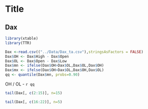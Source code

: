 Title
========================================================

Dax
--------------------------------
```r
library(xtable)
library(TTR)
```

```r
Dax <-read.csv(("../Data/Dax_ta.csv"),stringsAsFactors = FALSE)
Dax$OH <- Dax$High - Dax$Open
Dax$OL <- Dax$Open - Dax$Low
Dax$mn <- ifelse(Dax$OH>Dax$OL,Dax$OL,Dax$OH)
Dax$mx <- ifelse(Dax$OH>Dax$OL,Dax$OH,Dax$OL)
qq <- quantile(Dax$mn, probs=0.90)
```

OH / OL - `r qq`

```r
tail(Dax[, c(2:15)], n=15)
```
```r
tail(Dax[, c(16:22)], n=5)
```

